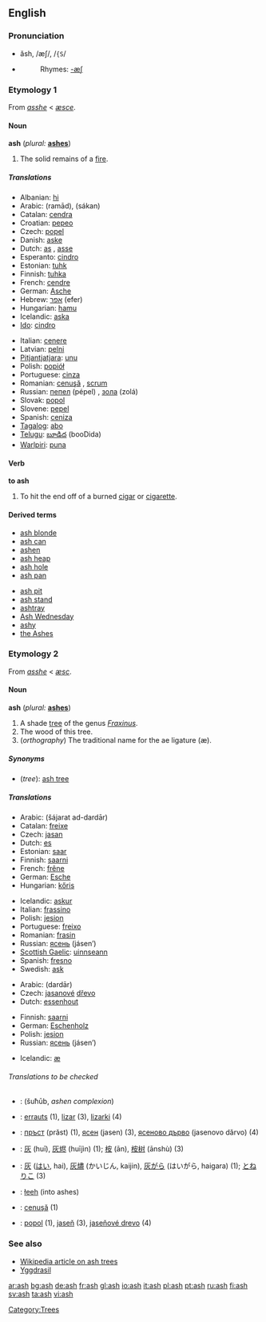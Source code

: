 {{see|Ash}}
==English==
{{wikipedia}}
===Pronunciation===
*ăsh, /æʃ/, /<tt>{S</tt>/
*{{audio|en-us-ash.ogg|Audio (US)}}
*:Rhymes: [[Rhymes:English:-æʃ|-æʃ]]

===Etymology 1===
From {{ME.}} ''[[asshe]]'' < {{OE.}} ''[[æsce]]''.

====Noun====
'''ash''' (''plural:'' '''[[ashes]]''')

#The solid remains of a [[fire]].

=====Translations=====
{{trans-top|solid remains of a fire}}
*Albanian: [[hi]] {{m}}
*Arabic: {{ARchar|[[رماد]]}} (ramād), {{ARchar|[[سكن]]}} (sákan)
*Catalan: [[cendra]] {{f}}
*Croatian: [[pepeo]] {{m}}
*Czech: [[popel]] {{m}}
*Danish: [[aske]]
*Dutch: [[as#Dutch|as]] {{f}}, [[asse#Dutch|asse]] {{f}}
*Esperanto: [[cindro]]
*Estonian: [[tuhk]]
*Finnish: [[tuhka]]
*French: [[cendre]] {{m}}
*German: [[Asche]] {{f}}
*Hebrew: [[אפר]] (efer) {{m}}
*Hungarian: [[hamu]]
*Icelandic: [[aska]] {{f}}
*[[Ido]]: [[cindro]]
{{trans-mid}}
*Italian: [[cenere]] {{f}}
*Latvian: [[pelni]] {{m}} {{p}}
*[[Pitjantjatjara]]: [[unu]]
*Polish: [[popiół]] {{m}}
*Portuguese: [[cinza]] {{f}}
*Romanian: [[cenuşă]] {{f}}, [[scrum]] {{m}}
*Russian: [[пепел]] (pépel) {{m}}, [[зола]] (zolá) {{f}}
*Slovak: [[popol]] {{m}}
*Slovene: [[pepel]] {{m}}
*Spanish: [[ceniza]] {{f}}
*[[Tagalog]]: [[abo]]
*[[Telugu]]: [[బూడిద]] (booDida)
*[[Warlpiri]]: [[puna]]
{{trans-bottom}}

====Verb====
'''to ash'''

#To hit the end off of a burned [[cigar]] or [[cigarette]].

====Derived terms====
{{top2}}
*[[ash blonde]]
*[[ash can]]
*[[ashen]]<!--belongs on the page for "ashen": Polish-popiół-->
*[[ash heap]]
*[[ash hole]]
*[[ash pan]]
{{mid2}}
*[[ash pit]]
*[[ash stand]]
*[[ashtray]]
*[[Ash Wednesday]]
*[[ashy]]
*[[the Ashes]]<!--in cricket-->
{{bottom}}

===Etymology 2===
From {{ME.}} ''[[asshe]]'' < {{OE.}} ''[[æsc]]''.

====Noun====
'''ash''' (''plural:'' '''[[ashes]]''')
#A shade [[tree]] of the genus ''[[Fraxinus]]''.
#The wood of this tree.
#(''orthography'') The traditional name for the ae ligature (æ).

=====Synonyms=====
*(''tree''): [[ash tree]]

=====Translations=====
{{trans-top|tree}}
*Arabic: {{ARchar|[[شجرة الدردار]]}} (šájarat ad-dardār) {{f}}
*Catalan: [[freixe]] {{m}}
*Czech: [[jasan]] {{m}}
*Dutch: [[es#Dutch|es]] {{m}}
*Estonian: [[saar#Estonian|saar]]
*Finnish: [[saarni]]
*French: [[frêne]] {{m}}
*German: [[Esche]] {{f}}
*Hungarian: [[kőris]]
{{trans-mid}}
*Icelandic: [[askur]] {{m}}
*Italian: [[frassino]] {{m}}
*Polish: [[jesion]] {{m}}
*Portuguese: [[freixo]] {{m}}
*Romanian: [[frasin]] {{m}}
*Russian: [[ясень]] (jásen’) {{m}}
*[[Scottish Gaelic]]: [[uinnseann]] {{m}}
*Spanish: [[fresno]] {{m}}
*Swedish: [[ask]]
{{trans-bottom}}

{{trans-top|wood}}
*Arabic: {{ARchar|[[دردار]]}} (dardār) {{m}}
*Czech: [[jasanový|jasanové]] [[dřevo]] {{n}}
*Dutch: [[essenhout]] {{n}}
{{trans-mid}}
*Finnish: [[saarni]]
*German: [[Eschenholz]] {{n}}
*Polish: [[jesion]] {{m}}
*Russian: [[ясень]] (jásen’) {{m}}
{{trans-bottom}}

{{trans-top|ae ligature}}
*Icelandic: [[æ]] {{n}}
{{trans-mid}}
{{trans-bottom}}

======Translations to be checked======
<!--remove this section when all translations have been put into the appropriate table(s)-->
{{checktrans}}

*{{ttbc|Arabic}}: {{ARchar|[[شحوب]]}} (šuħūb, ''ashen complexion'')
*{{ttbc|Basque}}: [[errauts]] (1), [[lizar]] (3), [[lizarki]] (4)
*{{ttbc|Bulgarian}}: [[пръст]] (prǎst) {{f}} (1), [[ясен]] (jasen) {{m}} (3), [[ясеново дърво]] (jasenovo dǎrvo) {{n}} (4)
*{{ttbc|Chinese}}: [[灰]] (huī), [[灰烬]] (huījìn) (1); [[桉]] (ān), [[桉树]] (ānshù) (3)
*{{ttbc|Japanese}}: [[灰]] ([[はい]], hai), [[灰燼]] (かいじん, kaijin), [[灰がら]] (はいがら, haigara) (1); [[とねりこ]] (3)
*{{ttbc|Navajo}}: [[łeeh]] (into ashes)
*{{ttbc|Romanian}}: [[cenuşă]] {{f}} (1)
*{{ttbc|Slovak}}: [[popol]] {{m}} (1), [[jaseň]] {{m}} (3), [[jaseňové drevo]] {{n}} (4)

===See also===
*[[w:ash tree|Wikipedia article on ash trees]]
*[[Yggdrasil]]

[[Category:Trees]]

[[ar:ash]]
[[bg:ash]]
[[de:ash]]
[[fr:ash]]
[[gl:ash]]
[[io:ash]]
[[it:ash]]
[[pl:ash]]
[[pt:ash]]
[[ru:ash]]
[[fi:ash]]
[[sv:ash]]
[[ta:ash]]
[[vi:ash]]